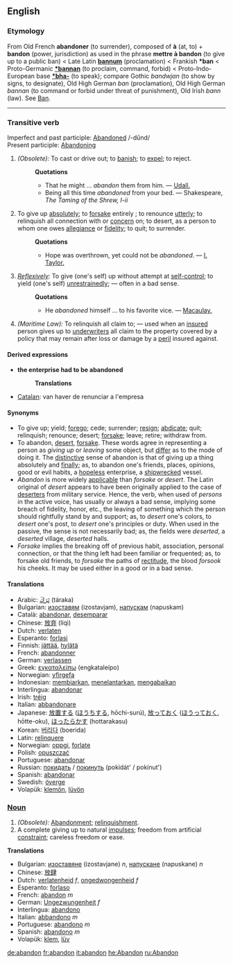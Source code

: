 ==English==

===Etymology===

From Old French '''abandoner''' (to surrender), composed of '''à''' (at, to) + '''bandon''' (power, jurisdiction) as used in the phrase '''mettre à bandon''' (to give up to a public ban) < Late Latin '''[[bannum]]''' (proclamation) < Frankish '''*ban''' < Proto-Germanic '''[[*bannan]]''' (to proclaim, command, forbid) < Proto-Indo-European base '''[[*bha- ]]''' (to speak); compare Gothic ''bandwjan'' (to show by signs, to designate), Old High German ''ban'' (proclamation), Old High German ''bannan'' (to command or forbid under threat of punishment), Old Irish ''bann'' (law). See [[Ban]].

----

=== Transitive verb ===
Imperfect and past participle: [[Abandoned]] /-dŭnd/ <br>
Present participle: [[Abandoning]] 

#''(Obsolete):'' To cast or drive out; to [[banish]]; to [[expel]]; to reject.
#:'''Quotations'''
#:*That he might ... ''abandon'' them from him. — [[Udall.]]
#:*Being all this time ''abandoned'' from your bed. — Shakespeare, ''The Taming of the Shrew, I-ii''
#To give up [[absolutely]]; to [[forsake]] entirely ; to renounce [[utterly]]; to relinquish all connection with or [[concern]] on; to desert, as a person to whom one owes [[allegiance]] or [[fidelity]]; to quit; to surrender.
#:'''Quotations'''
#:*Hope was overthrown, yet could not be ''abandoned''. — [[I. Taylor.]]
#''[[Reflexively]]:'' To give (one's self) up without attempt at [[self-control]]; to yield (one's self) [[unrestrainedly]]; — often in a bad sense.
#:'''Quotations'''
#:*He ''abandoned'' himself ... to his favorite vice. — [[Macaulay.]]
#''(Maritime Law):'' To relinquish all claim to; — used when an [[insured]] person gives up to [[underwriters]] all claim to the property covered by a policy that may remain after loss or damage by a [[peril]] insured against.

====Derived expressions====
*'''the enterprise had to be abandoned'''
*:'''Translations'''
*[[Catalan]]: van haver de renunciar a l'empresa

====Synonyms====
*To give up; yield; [[forego]]; cede; surrender; [[resign]]; [[abdicate]]; quit; relinquish; renounce; desert; [[forsake]]; leave; retire; withdraw from.
*To abandon, [[desert]], [[forsake]]. These words agree in representing a person as ''giving up'' or ''leaving'' some object, but [[differ]] as to the mode of doing it. The [[distinctive]] sense of abandon is that of giving up a thing absolutely and [[finally]]; as, to abandon one's friends, places, opinions, good or evil habits, a [[hopeless]] enterprise, a [[shipwrecked]] vessel.
*''Abandon'' is more widely [[applicable]] than ''forsake'' or ''desert''. The Latin original of ''desert'' appears to have been originally applied to the case of [[deserter]]s from military service. Hence, the verb, when used of ''persons'' in the active voice, has usually or always a bad sense, implying some breach of fidelity, honor, etc., the leaving of something which the person should rightfully stand by and support; as, to ''desert'' one's colors, to ''desert'' one's post, to ''desert'' one's principles or duty. When used in the passive, the sense is not necessarily bad; as, the fields were ''deserted'', a ''deserted'' village, ''deserted'' halls.
*''Forsake'' implies the breaking off of previous habit, association, personal connection, or that the thing left had been familiar or frequented; as, to forsake old friends, to ''forsake'' the paths of [[rectitude]], the blood ''forsook'' his cheeks. It may be used either in a good or in a bad sense.

====Translations====
*Arabic: [[ترك|تَرَكَ]] (táraka)
*Bulgarian: [[изоставям]] (izostavjam), [[напускам]] (napuskam)
*Català: [[abandonar]], [[desemparar]]
*Chinese: [[放弃]] (líqì)
*Dutch: [[verlaten]]
*Esperanto: [[forlasi]]
*Finnish: [[jättää]], [[hylätä]]
*French: [[abandonner]]
*German: [[verlassen]]
*Greek: [[εγκαταλείπω]] (engkataleípo)
*Norwegian: [[yfirgefa]]
*Indonesian: [[biar|membiarkan]], [[telantar|menelantarkan]], [[abai|mengabaikan]]
*Interlingua: [[abandonar]]
*Irish: [[tréig]]
*Italian: [[abbandonare]]
*Japanese: [[放置]]する ([[ほうち]]する, hōchi-surú), [[放っておく]] ([[ほうっておく]], hōtte-oku), [[ほったらかす]] (hottarakasu)
*Korean: [[버리다]] (boerida)
*Latin: [[relinquere]]
*Norwegian: [[oppgi]], [[forlate]]
*Polish: [[opuszczać]]
*Portuguese: [[abandonar]]
*Russian: [[покидать]] / [[покинуть]] (pokidát' / pokínut')
*Spanish: [[abandonar]]
*Swedish: [[överge]]
*Volapük: [[klemön]], [[lüvön]]

=== [[Noun]] ===
#''(Obsolete):'' [[Abandonment]]; [[relinquishment]].
#A complete giving up to natural [[impulses]]; freedom from artificial [[constraint]]; careless freedom or ease.

'''Translations'''
*Bulgarian: [[изоставяне]] (izostavjane) ''n'', [[напускане]] (napuskane) ''n''
*Chinese: [[放肆]]
*Dutch: [[verlatenheid]] ''f'', [[ongedwongenheid]] ''f''
*Esperanto: [[forlaso]]
*French: [[abandon]] ''m''
*German: [[Ungezwungenheit]] ''f''
*Interlingua: [[abandono]]
*Italian: [[abbandono]] ''m''
*Portuguese: [[abandono]] ''m'' 
*Spanish: [[abandono]] ''m''
*Volapük: [[klem]], [[lüv]]


[[de:abandon]]
[[fr:abandon]]
[[it:abandon]]
[[he:Abandon]]
[[ru:Abandon]]